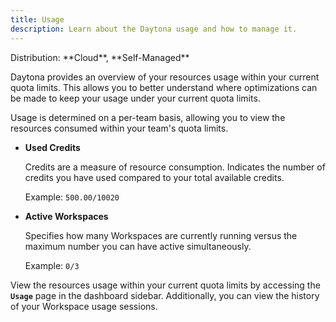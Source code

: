 ```yaml
---
title: Usage
description: Learn about the Daytona usage and how to manage it.
---
```



<Label>
  Distribution: **Cloud**, **Self-Managed**
</Label>

Daytona provides an overview of your resources usage within your current quota limits. This allows you to better understand where optimizations can be made to keep your usage under your current quota limits.

Usage is determined on a per-team basis, allowing you to view the resources consumed within your team's quota limits.

- **Used Credits**

  Credits are a measure of resource consumption. Indicates the number of credits you have used compared to your total available credits.

  Example: `500.00/10020`

- **Active Workspaces**

  Specifies how many Workspaces are currently running versus the maximum number you can have active simultaneously.

  Example: `0/3`


View the resources usage within your current quota limits by accessing the **`Usage`** page in the dashboard sidebar. Additionally, you can view the history of your Workspace usage sessions.